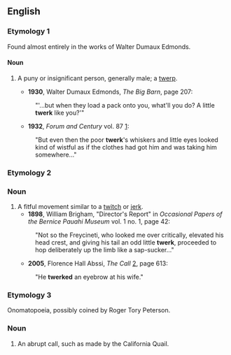 ==English==

===Etymology 1===

Found almost entirely in the works of Walter Dumaux Edmonds.

====Noun====
{{en-noun}}

# {{slang|dated|US}} A puny or insignificant person, generally male; a [[twerp]].
#*'''1930''', Walter Dumaux Edmonds, ''The Big Barn'', page 207:
#:"'...but when they load a pack onto you, what'll you do?  A little '''twerk''' like you?'"
#*'''1932''', ''Forum and Century'' vol. 87 [http://books.google.com/books?ei=fz75RqyPOoWcpgKW19m0Dw]:
#:"But even then the poor '''twerk''''s whiskers and little eyes looked kind of wistful as if the clothes had got him and was taking him somewhere..."

===Etymology 2===

{{blend|twitch|jerk}}

===Noun===
{{en-noun}}

# A fitful movement similar to a [[twitch]] or [[jerk]].
#*'''1898''', William Brigham, "Director's Report" in ''Occasional Papers of the Bernice Pauahi Museum'' vol. 1 no. 1, page 42:
#:"Not so the Freycineti, who looked me over critically, elevated his head crest, and giving his tail an odd little '''twerk''', proceeded to hop deliberately up the limb like a sap-sucker..."
#*'''2005''', Florence Hall Abssi, ''The Call'' [http://books.google.com/books?id=OyAkYG9lwD4C], page 613:
#:"He '''twerked''' an eyebrow at his wife."

===Etymology 3===

Onomatopoeia, possibly coined by Roger Tory Peterson.

===Noun===
{{en-noun}}

# An abrupt call, such as made by the California Quail.